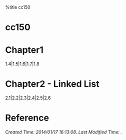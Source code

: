 %title cc150 


<h1 class="justcenter"> cc150 </h1>

= Chapter1 =

[[1.4]]|[[1.5]]|[[1.6]]|[[1.7]]|[[1.8]]

= Chapter2 - Linked List=

[[2.1]]|[[2.2]]|[[2.3]]|[[2.4]]|[[2.5]]|[[2.6]]

= Reference =

<h6 class="timestamp"> Created Time: 2014/01/17 16:13:08.      Last Modified Time:  . </h6>

